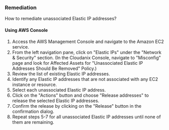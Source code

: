 ### Remediation

How to remediate unassociated Elastic IP addresses?

#### Using AWS Console

1. Access the AWS Management Console and navigate to the Amazon EC2 service.
2. From the left navigation pane, click on "Elastic IPs" under the "Network & Security" section.
    (In the Cloudanix Console, navigate to "Misconfig" page and look for Affected Assets for "Unassociated Elastic IP Addresses Should Be Removed" Policy.)
3. Review the list of existing Elastic IP addresses.
4. Identify any Elastic IP addresses that are not associated with any EC2 instance or resource.
5. Select each unassociated Elastic IP address.
6. Click on the "Actions" button and choose "Release addresses" to release the selected Elastic IP addresses.
7. Confirm the release by clicking on the "Release" button in the confirmation dialog.
8. Repeat steps 5-7 for all unassociated Elastic IP addresses until none of them are remaining.

